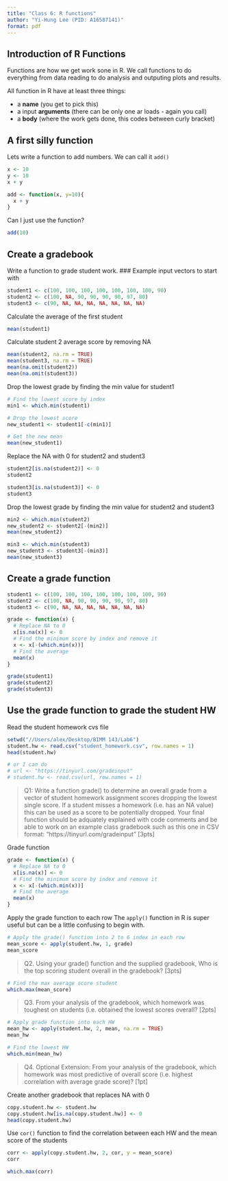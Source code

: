 ```yaml
---
title: "Class 6: R functions"
author: "Yi-Hung Lee (PID: A16587141)"
format: pdf
---
```

## Introduction of R Functions

Functions are how we get work sone in R. We call functions to do everything from data reading to do analysis and outputing plots and results. 

All function in R have at least three things:

- a **name** (you get to pick this)
- a input **arguments** (there can be only one ar loads - again you call)
- a **body** (where the work gets done, this codes between curly bracket)

## A first silly function

Lets write a function to add numbers. We can call it `add()`

```r
x <- 10
y <- 10
x + y
```

```r
add <- function(x, y=10){
  x + y
}
```

Can I just use the function?

```r
add(10)
```

## Create a gradebook
Write a function to grade student work.
### Example input vectors to start with

```r
student1 <- c(100, 100, 100, 100, 100, 100, 100, 90)
student2 <- c(100, NA, 90, 90, 90, 90, 97, 80)
student3 <- c(90, NA, NA, NA, NA, NA, NA, NA)
```

Calculate the average of the first student
```r
mean(student1)
```

Calculate student 2 average score by removing NA
```r
mean(student2, na.rm = TRUE)
mean(student3, na.rm = TRUE)
mean(na.omit(student2))
mean(na.omit(student3))
```

Drop the lowest grade by finding the min value for student1

```r
# Find the lowest score by index
min1 <- which.min(student1)

# Drop the lowest score
new_student1 <- student1[-c(min1)]

# Get the new mean
mean(new_student1)
```

Replace the NA with 0 for student2 and student3
```r
student2[is.na(student2)] <- 0
student2

student3[is.na(student3)] <- 0
student3
```

Drop the lowest grade by finding the min value for student2 and student3
```r
min2 <- which.min(student2)
new_student2 <- student2[-(min2)]
mean(new_student2)

min3 <- which.min(student3)
new_student3 <- student3[-(min3)]
mean(new_student3)
```

## Create a grade function

```r
student1 <- c(100, 100, 100, 100, 100, 100, 100, 90)
student2 <- c(100, NA, 90, 90, 90, 90, 97, 80)
student3 <- c(90, NA, NA, NA, NA, NA, NA, NA)
```

```r
grade <- function(x) {
  # Replace NA to 0
  x[is.na(x)] <- 0
  # Find the minimum score by index and remove it
  x <- x[-(which.min(x))]
  # Find the average
  mean(x)
}
```

```r
grade(student1)
grade(student2)
grade(student3)
```

## Use the grade function to grade the student HW

Read the student homework cvs file
```r
setwd("//Users/alex/Desktop/BIMM 143/Lab6")
student.hw <- read.csv("student_homework.csv", row.names = 1)
head(student.hw)

# or I can do 
# url <- "https://tinyurl.com/gradeinput"
# student.hw <- read.csv(url, row.names = 1)
```
> Q1: Write a function grade() to determine an overall grade from a vector of student homework
assignment scores dropping the lowest single score. If a student misses a homework (i.e. has an
NA value) this can be used as a score to be potentially dropped. Your final function should be
adquately explained with code comments and be able to work on an example class gradebook
such as this one in CSV format: “https://tinyurl.com/gradeinput” [3pts]

Grade function
```r
grade <- function(x) {
  # Replace NA to 0
  x[is.na(x)] <- 0
  # Find the minimum score by index and remove it
  x <- x[-(which.min(x))]
  # Find the average
  mean(x)
}
```

Apply the grade function to each row
The `apply()` function in R is super useful but  can be a little confusing to begin with.

```r
# Apply the grade() function into 2 to 6 index in each row
mean_score <- apply(student.hw, 1, grade)
mean_score
```

> Q2. Using your grade() function and the supplied gradebook, Who is the top scoring student
overall in the gradebook? [3pts]

```r
# Find the max average score student
which.max(mean_score)
```

> Q3. From your analysis of the gradebook, which homework was toughest on students (i.e. obtained
the lowest scores overall? [2pts]

```r
# Apply grade function into each HW
mean_hw <- apply(student.hw, 2, mean, na.rm = TRUE)
mean_hw

# Find the lowest HW
which.min(mean_hw)
```
> Q4. Optional Extension: From your analysis of the gradebook, which homework was most predictive of overall score (i.e. highest correlation with average grade score)? [1pt]

Create another gradebook that replaces NA with 0
```r
copy.student.hw <- student.hw
copy.student.hw[is.na(copy.student.hw)] <- 0
head(copy.student.hw)
```
Use `cor()` function to find the correlation between each HW and the mean score of the students
```r
corr <- apply(copy.student.hw, 2, cor, y = mean_score)
corr
```

```r
which.max(corr)
```